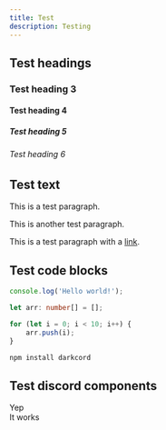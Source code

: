 ```yaml
---
title: Test
description: Testing
---
```


## Test headings

### Test heading 3

#### Test heading 4

##### Test heading 5

###### Test heading 6

## Test text

This is a test paragraph.

This is another test paragraph.

This is a test paragraph with a [link](https://github.com/JustAWaifuHunter/darkcord).

## Test code blocks

```js
console.log('Hello world!');
```

```ts
let arr: number[] = [];

for (let i = 0; i < 10; i++) {
	arr.push(i);
}
```

```bash
npm install darkcord
```

## Test discord components

<DiscordMessages rounded>
	<DiscordMessage
		interaction={{
			author: {
				avatar: 'https://cdn.discordapp.com/avatars/1156777367314911293/a9c9a3e5ca0e9b6a8649a7233dce9d48.png',
				username: 'lawg',
			},
			command: '/test',
		}}
		author={{
			avatar: 'https://cdn.discordapp.com/avatars/847865068657836033/4a91984afd8ab418e752c80a92616938.png',
			username: 'evie*',
		}}
	>
		Yep
		<br />
		It works
	</DiscordMessage>
</DiscordMessages>
